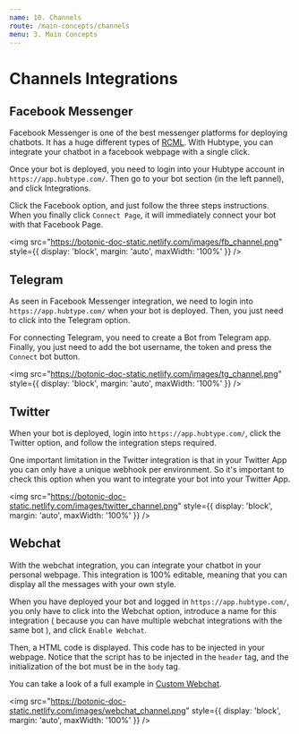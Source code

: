 ```yaml
---
name: 10. Channels
route: /main-concepts/channels
menu: 3. Main Concepts
---
```


# **Channels Integrations**

## Facebook Messenger

Facebook Messenger is one of the best messenger platforms for deploying chatbots.
It has a huge different types of [RCML](/main-concepts/rich-conversational-markup-language).
With Hubtype, you can integrate your chatbot in a facebook webpage with a single click.

Once your bot is deployed, you need to login into your Hubtype account in `https://app.hubtype.com/`. Then go to your bot section (in the left pannel), and click Integrations.

Click the Facebook option, and just follow the three steps instructions. When you finally click `Connect Page`, it will immediately connect your bot with that Facebook Page.

<img
	src="https://botonic-doc-static.netlify.com/images/fb_channel.png"
	style={{ display: 'block', margin: 'auto', maxWidth: '100%' }}
/>

## Telegram

As seen in Facebook Messenger integration, we need to login into `https://app.hubtype.com/` when your bot is deployed.
Then, you just need to click into the Telegram option.

For connecting Telegram, you need to create a Bot from Telegram app.
Finally, you just need to add the bot username, the token and press the `Connect` bot button.

<img
	src="https://botonic-doc-static.netlify.com/images/tg_channel.png"
	style={{ display: 'block', margin: 'auto', maxWidth: '100%' }}
/>

## Twitter

When your bot is deployed, login into `https://app.hubtype.com/`, click the Twitter option, and follow the integration steps required.

One important limitation in the Twitter integration is that in your Twitter App you can only have a unique webhook per environment. So it's important to check this option when you want to integrate your bot into your Twitter App.

<img
	src="https://botonic-doc-static.netlify.com/images/twitter_channel.png"
	style={{ display: 'block', margin: 'auto', maxWidth: '100%' }}
/>

## Webchat

With the webchat integration, you can integrate your chatbot in your personal webpage.
This integration is 100% editable, meaning that you can display all the messages with your own style.

When you have deployed your bot and logged in `https://app.hubtype.com/`, you only have to click into the Webchat option, introduce a name for this integration ( because you can have multiple webchat integrations with the same bot ), and click `Enable Webchat`.

Then, a HTML code is displayed. This code has to be injected in your webpage.
Notice that the script has to be injected in the `header` tag, and the initialization of the bot must be in the `body` tag.

You can take a look of a full example in [Custom Webchat](/tutorials-and-examples/custom-webchat).

<img
	src="https://botonic-doc-static.netlify.com/images/webchat_channel.png"
	style={{ display: 'block', margin: 'auto', maxWidth: '100%' }}
/>
